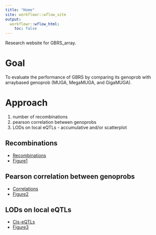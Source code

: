 ```yaml
---
title: "Home"
site: workflowr::wflow_site
output:
  workflowr::wflow_html:
    toc: false
---
```


Research website for GBRS_array.

# Goal
To evaluate the performance of GBRS by comparing its genoprob with arraybased genoprob (MUGA, MegaMUGA, and GigaMUGA).

# Approach
1. number of recombinations
2. pearson correlation between genoprobs
3. LODs on local eQTLs - accumulative and/or scatterplot

## Recombinations
* [Recombinations](Recombination.html)
* [Figure1](Figure1.html)

## Pearson correlation between genoprobs
* [Correlations](Correlation.html)
* [Figure2](Figure2.html)

## LODs on local eQTLs
* [Cis-eQTLs](Cis-eQTL.html)
* [Figure3](Figure3.html)
